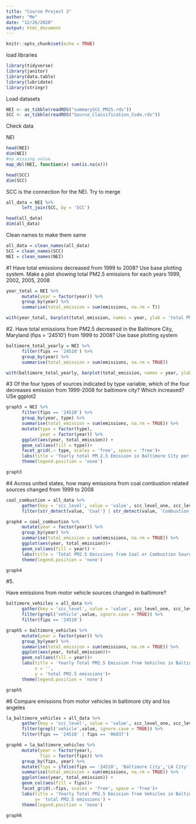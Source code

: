 ```yaml
---
title: "Course Project 2"
author: "Me"
date: "12/26/2020"
output: html_document
---
```


```r
knitr::opts_chunk$set(echo = TRUE)
```

load libraries
```r
library(tidyverse)
library(janitor)
library(data.table)
library(lubridate)
library(stringr)
```

Load datasets
```r
NEI <- as_tibble(readRDS("summarySCC_PM25.rds")) 
SCC <- as_tibble(readRDS("Source_Classification_Code.rds"))
```

Check data

NEI
```r
head(NEI)
dim(NEI)
#no missing value
map_dbl(NEI, function(x) sum(is.na(x)))
```

```r
head(SCC)
dim(SCC)
```

SCC is the connection for the NEI. Try to merge

```r
all_data = NEI %>%
      left_join(SCC, by = 'SCC')

head(all_data)
dim(all_data)
```

Clean names to make them same
```r
all_data = clean_names(all_data)
SCC = clean_names(SCC)
NEI = clean_names(NEI)
```


#1
Have total emissions decreased from 1999 to 2008? Use base plotting system. Make a plot showing total PM2.5 emissions for each years 1999, 2002, 2005, 2008

```r
year_total = NEI %>%
      mutate(year = factor(year)) %>%
      group_by(year) %>%
      summarise(total_emission = sum(emissions, na.rm = T))

with(year_total, barplot(total_emission, names = year, ylab = 'total PM2.5 emissions', main = 'Total Annual Emission from 1999 to 2008'))
```


#2. 
Have total emissions from PM2.5 decreased in the Baltimore City, Maryland (fips = '24510') from 1999 to 2008? Use base plotting system

```r
baltimore_total_yearly = NEI %>%
      filter(fips == '24510') %>%
      group_by(year) %>%
      summarise(total_emission = sum(emissions, na.rm = TRUE))

with(baltimore_total_yearly, barplot(total_emission, names = year, ylab = 'total PM2.5 emissions', main = 'Total Annual Emission from 1999 to 2008 in Baltimore City'))
```
#3
Of the four types of sources indicated by type variable, which of the four decreases emission from 1999-2008 for baltimore city? Which increased? USe ggplot2

```r
graph3 = NEI %>%
      filter(fips == '24510') %>%
      group_by(year, type) %>%
      summarise(total_emission = sum(emissions, na.rm = TRUE)) %>%
      mutate(type = factor(type),
             year = factor(year)) %>%
      ggplot(aes(year, total_emission)) +
      geom_col(aes(fill = type))+
      facet_grid(.~ type, scales = 'free', space = 'free')+
      labs(title = 'Yearly total PM 2.5 Emission in Baltimore City per Source', x ='', y = 'total PM2.5 emissions') +
      theme(legend.position = 'none')

graph3
```

#4
Across united states, how many emissions from coal combustion related sources changed from 1999 to 2008
```r
coal_combustion = all_data %>%
      gather(key = 'scc_level', value = 'value', scc_level_one, scc_level_two, scc_level_three, scc_level_four) %>%
      filter(str_detect(value, 'Coal') | str_detect(value, 'Combustion'))

graph4 = coal_combustion %>%
      mutate(year = factor(year)) %>%
      group_by(year) %>%
      summarise(total_emission = sum(emissions, na.rm = TRUE)) %>%
      ggplot(aes(year, total_emission))+
      geom_col(aes(fill = year)) +
      labs(title = 'Total PM2.5 Emissions from Coal or Combustion Sources', x = '', y = 'total PM2.5 emissions')+
      theme(legend.position = 'none')

graph4
```

#5.

Have emissions from motor vehicle sources changed in baltimore?

```r
baltimore_vehicles = all_data %>%
      gather(key = 'scc_level', value = 'value', scc_level_one, scc_level_two, scc_level_three, scc_level_four) %>%
      filter(grepl('vehicle',value, ignore.case = TRUE)) %>%
      filter(fips == '24510')

graph5 = baltimore_vehicles %>%
      mutate(year = factor(year)) %>%
      group_by(year) %>%
      summarise(total_emission = sum(emissions, na.rm = TRUE)) %>%
      ggplot(aes(year, total_emission))+
      geom_col(aes(fill = year))+
      labs(title = 'Yearly Total PM2.5 Emission from Vehicles in Baltimore City', 
           x = '',
           y = 'total PM2.5 emissions')+
      theme(legend.position = 'none')

graph5
```


#6
Compare emissions from motor vehicles in baltimore city and los angeles

```r
la_baltimore_vehicles = all_data %>%
      gather(key = 'scc_level', value = 'value', scc_level_one, scc_level_two, scc_level_three, scc_level_four) %>%
      filter(grepl('vehicle',value, ignore.case = TRUE)) %>%
      filter(fips == '24510' | fips == '06037')

graph6 = la_baltimore_vehicles %>%
      mutate(year = factor(year),
             fips = factor(fips)) %>%
      group_by(fips, year) %>%
      mutate(fips = ifelse(fips == '24510', 'Baltimore City','LA City')) %>%
      summarise(total_emission = sum(emissions, na.rm = TRUE)) %>%
      ggplot(aes(year, total_emission)) +
      geom_col(aes(fill = fips))+
      facet_grid(.~fips, scales = 'free', space = 'free')+
      labs(title = 'Yearly Total PM2.5 Emission from Vehicles in Baltimore and LA City', x = '', 
           y= 'total PM2.5 emissions') +
      theme(legend.position = 'none')

graph6
```




























